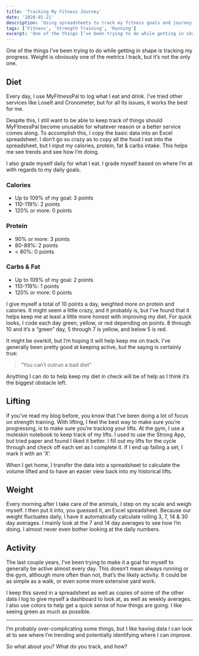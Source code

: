 ```yaml
---
title: 'Tracking My Fitness Journey'
date: '2020-01-21'
description: 'Using spreadsheets to track my fitness goals and journey'
tags: ['Fitness', 'Strength Training', 'Running']
excerpt: 'One of the things I’ve been trying to do while getting in shape is tracking my progress. Weight is obviously one of the metrics I track, but it’s not the only one.'
---
```


One of the things I’ve been trying to do while getting in shape is tracking my progress. Weight is obviously one of the metrics I track, but it’s not the only one.

## Diet

Every day, I use MyFitnessPal to log what I eat and drink. I’ve tried other services like LoseIt and Cronometer, but for all its issues, it works the best for me.

Despite this, I still want to be able to keep track of things should MyFitnessPal become unusable for whatever reason or a better service comes along. To accomplish this, I copy the basic data into an Excel spreadsheet. I don’t go so crazy as to copy all the food I eat into the spreadsheet, but I input my calories, protein, fat & carbs intake. This helps me see trends and see how I’m doing.

I also grade myself daily for what I eat. I grade myself based on where I’m at with regards to my daily goals.

### Calories

-   Up to 109% of my goal: 3 points
-   110-119%: 2 points
-   120% or more: 0 points

### Protein

-   90% or more: 3 points
-   80-89%: 2 points
-   < 80%: 0 points

### Carbs & Fat

-   Up to 109% of my goal: 2 points
-   110-119%: 1 points
-   120% or more: 0 points

I give myself a total of 10 points a day, weighted more on protein and calories. It might seem a little crazy, and it probably is, but I’ve found that it helps keep me at least a little more honest with improving my diet. For quick looks, I code each day green, yellow, or red depending on points. 8 through 10 and it’s a “green” day, 5 through 7 is yellow, and below 5 is red.

<PostImage
    src="/images/posts/2020-01-21-tracking-my-fitness-journey/diet-log.png"
    alt="My Excel Spreadsheet Tracking My Diet"
    width={1073}
    height={764}
    centered
    shadowed
/>

It might be overkill, but I’m hoping it will help keep me on track. I’ve generally been pretty good at keeping active, but the saying is certainly true:

> “You can’t outrun a bad diet”

Anything I can do to help keep my diet in check will be of help as I think it’s the biggest obstacle left.

## Lifting

If you’ve read my blog before, you know that I’ve been doing a lot of focus on strength training. With lifting, I feel the best way to make sure you’re progressing, is to make sure you’re tracking your lifts. At the gym, I use a moleskin notebook to keep track of my lifts. I used to use the Strong App, but tried paper and found I liked it better. I fill out my lifts for the cycle through and check off each set as I complete it. If I end up failing a set, I mark it with an ’X’.

<PostImage
    src="/images/posts/2020-01-21-tracking-my-fitness-journey/lifting-notebook.jpg"
    alt="My Moleskine Notebook for Tracking My Lifts"
    width={1920}
    height={1440}
    centered
    shadowed
/>

When I get home, I transfer the data into a spreadsheet to calculate the volume lifted and to have an easier view back into my historical lifts.

<PostImage
    src="/images/posts/2020-01-21-tracking-my-fitness-journey/lifting-log.png"
    alt="My Excel Spreadsheet Tracking My Lifts"
    width={1417}
    height={781}
    centered
    shadowed
/>

## Weight

Every morning after I take care of the animals, I step on my scale and weigh myself. I then put it into, you guessed it, an Excel spreadsheet. Because our weight fluctuates daily, I have it automatically calculate rolling 3, 7, 14 & 30 day averages. I mainly look at the 7 and 14 day averages to see how I’m doing. I almost never even bother looking at the daily numbers.

## Activity

The last couple years, I’ve been trying to make it a goal for myself to generally be active almost every day. This doesn’t mean always running or the gym, although more often than not, that’s the likely activity. It could be as simple as a walk, or even some more extensive yard work.

<PostImage
    src="/images/posts/2020-01-21-tracking-my-fitness-journey/activity-log.png"
    alt="My Excel Spreadsheet Tracking My Activity"
    width={1805}
    height={431}
    centered
    shadowed
/>

I keep this saved in a spreadsheet as well as copies of some of the other data I log to give myself a dashboard to look at, as well as weekly averages. I also use colors to help get a quick sense of how things are going. I like seeing green as much as possible.

<hr />

I’m probably over-complicating some things, but I like having data I can look at to see where I’m trending and potentially identifying where I can improve.

So what about you? What do you track, and how?
